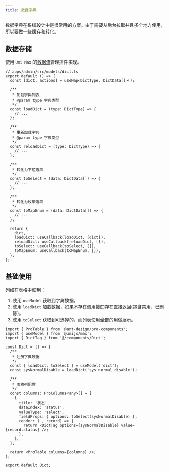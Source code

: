 ```yaml
---
title: 数据字典
---
```


数据字典在系统设计中是很常用的方案。由于需要从后台拉取并且多个地方使用，所以要做一些缓存和转化。

## 数据存储

使用 `Umi Max` 的[数据流](https://umijs.org/docs/max/data-flow)管理插件实现。

```tsx
// apps/admin/src/models/dict.ts
export default () => {
  const [dict, actions] = useMap<DictType, DictData[]>();

  /**
   * 加载字典列表
   * @param type 字典类型
   */
  const loadDict = (type: DictType) => {
    // ...
  };

  /**
   * 重新加载字典
   * @param type 字典类型
   */
  const reloadDict = (type: DictType) => {
    // ...
  };

  /**
   * 转化为下拉选项
   */
  const toSelect = (data: DictData[]) => {
    // ...
  };

  /**
   * 转化为枚举选项
   */
  const toMapEnum = (data: DictData[]) => {
    // ...
  };

  return {
    dict,
    loadDict: useCallback(loadDict, [dict]),
    reloadDict: useCallback(reloadDict, []),
    toSelect: useCallback(toSelect, []),
    toMapEnum: useCallback(toMapEnum, []),
  };
};
```

## 基础使用

列如在表格中使用：

1. 使用 `useModel` 获取到字典数据。
2. 使用 `loadDict` 加载数据，如果不存在调用接口存在直接返回(包含禁用、已删除)。
3. 使用 `toSelect` 获取到可选择的，而列表使用全部的用做展示。

```tsx {9,10,20,22}
import { ProTable } from '@ant-design/pro-components';
import { useModel } from '@umijs/max';
import { DictTag } from '@/components/Dict';

const Dict = () => {
  /**
   * 注册字典数据
   */
  const { loadDict, toSelect } = useModel('dict');
  const sysNormalDisable = loadDict('sys_normal_disable');

  /**
   * 表格列配置
   */
  const columns: ProColumns<any>[] = [
    {
      title: '状态',
      dataIndex: 'status',
      valueType: 'select',
      fieldProps: { options: toSelect(sysNormalDisable) },
      render: (_, record) => {
        return <DictTag options={sysNormalDisable} value={record.status} />;
      },
    },
  ];

  return <ProTable columns={columns} />;
};

export default Dict;
```
